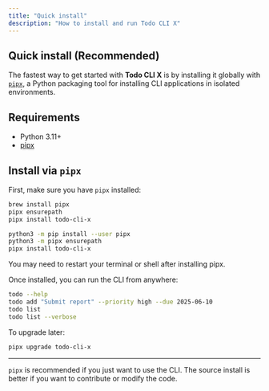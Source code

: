 ```yaml
---
title: "Quick install"
description: "How to install and run Todo CLI X"
---
```


## Quick install (Recommended)

The fastest way to get started with **Todo CLI X** is by installing it globally with [`pipx`](https://pypa.github.io/pipx/), a Python packaging tool for installing CLI applications in isolated environments.

## Requirements

- Python 3.11+
- [pipx](https://pypa.github.io/pipx/)

## Install via `pipx`

First, make sure you have `pipx` installed:

<Tabs>
  <Tab title="macOS (Homebrew)">
  
  ```bash Bash
  brew install pipx
  pipx ensurepath
  pipx install todo-cli-x
  ```
  </Tab>
  
  <Tab title="Linux / Windows">

  ```bash
  python3 -m pip install --user pipx
  python3 -m pipx ensurepath
  pipx install todo-cli-x
  ```
  </Tab>

</Tabs>


<Tip>You may need to restart your terminal or shell after installing pipx.</Tip>

Once installed, you can run the CLI from anywhere:

```bash Bash
todo --help
todo add "Submit report" --priority high --due 2025-06-10
todo list
todo list --verbose
```

To upgrade later:

```bash Bash
pipx upgrade todo-cli-x
```

---

<Warning>`pipx` is recommended if you just want to use the CLI.
The source install is better if you want to contribute or modify the code.</Warning>